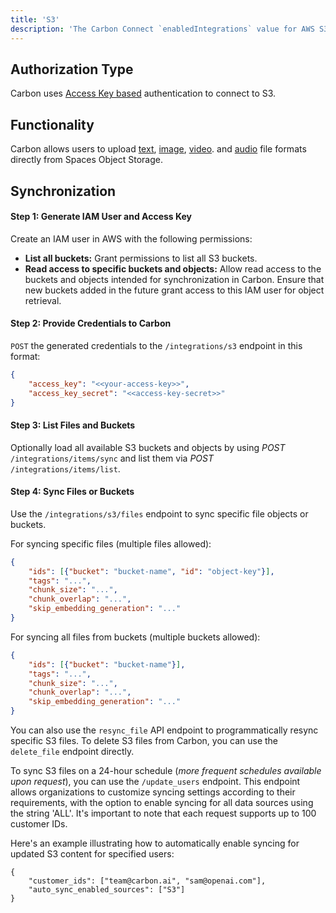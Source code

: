 ```yaml
---
title: 'S3'
description: 'The Carbon Connect `enabledIntegrations` value for AWS S3 is `S3`.'
---
```


## Authorization Type

Carbon uses [Access Key based](https://docs.aws.amazon.com/IAM/latest/UserGuide/security-creds.html) authentication to connect to S3.

## Functionality

Carbon allows users to upload [text](https://docs.carbon.ai/learn/files/text), [image](https://docs.carbon.ai/learn/files/image), [video](https://docs.carbon.ai/learn/files/video). and [audio](https://docs.carbon.ai/learn/files/audio) file formats directly from Spaces Object Storage.


## Synchronization

#### Step 1: Generate IAM User and Access Key

Create an IAM user in AWS with the following permissions:

- **List all buckets:** Grant permissions to list all S3 buckets.
- **Read access to specific buckets and objects:** Allow read access to the buckets and objects intended for synchronization in Carbon. Ensure that new buckets added in the future grant access to this IAM user for object retrieval.

#### Step 2: Provide Credentials to Carbon

`POST` the generated credentials to the `/integrations/s3` endpoint in this format:

```json
{
    "access_key": "<<your-access-key>>",
    "access_key_secret": "<<access-key-secret>>"
}
```

#### Step 3: List Files and Buckets
Optionally load all available S3 buckets and objects by using _*POST*_ `/integrations/items/sync` and list them via _*POST*_ `/integrations/items/list`.

#### Step 4: Sync Files or Buckets
Use the `/integrations/s3/files` endpoint to sync specific file objects or buckets.

For syncing specific files (multiple files allowed):
```json
{
    "ids": [{"bucket": "bucket-name", "id": "object-key"}],
    "tags": "...",
    "chunk_size": "...",
    "chunk_overlap": "...",
    "skip_embedding_generation": "..."
}
```

For syncing all files from buckets (multiple buckets allowed):
```json
{
    "ids": [{"bucket": "bucket-name"}],
    "tags": "...",
    "chunk_size": "...",
    "chunk_overlap": "...",
    "skip_embedding_generation": "..."
}
```

You can also use the `resync_file` API endpoint to programmatically resync specific S3 files. To delete S3 files from Carbon, you can use the `delete_file` endpoint directly.

To sync S3 files on a 24-hour schedule (_more frequent schedules available upon request_), you can use the `/update_users` endpoint. This endpoint allows organizations to customize syncing settings according to their requirements, with the option to enable syncing for all data sources using the string 'ALL'. It's important to note that each request supports up to 100 customer IDs.

Here's an example illustrating how to automatically enable syncing for updated S3 content for specified users:

```
{
    "customer_ids": ["team@carbon.ai", "sam@openai.com"],
    "auto_sync_enabled_sources": ["S3"]
} 